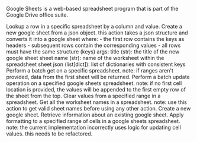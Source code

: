 Google Sheets is a web-based spreadsheet program that is part of the
    Google Drive office suite.

<Accordion title="Lookup Spreadsheet Row">
Lookup a row in a specific spreadsheet by a column and value.
</Accordion>

<Accordion title="Sheet From Json">
Create a new google sheet from a json object. this action takes a json structure and converts it into a google sheet where: - the first row contains the keys as headers - subsequent rows contain the corresponding values - all rows must have the same structure (keys) args: title (str): the title of the new google sheet sheet name (str): name of the worksheet within the spreadsheet sheet json (list[dict]): list of dictionaries with consistent keys
</Accordion>

<Accordion title="Batch Get Spreadsheet">
Perform a batch get on a specific spreadsheet. note: if ranges aren't provided, data from the first sheet will be returned.
</Accordion>

<Accordion title="Batch Update Spreadsheet">
Perform a batch update operation on a specified google sheets spreadsheet. note: if no first cell location is provided, the values will be appended to the first empty row of the sheet from the top.
</Accordion>

<Accordion title="Clear Spreadsheet Values">
Clear values from a specified range in a spreadsheet.
</Accordion>

<Accordion title="Get Sheet Names">
Get all the worksheet names in a spreadsheet. note: use this action to get valid sheet names before using any other action.
</Accordion>

<Accordion title="Create Google Sheet">
Create a new google sheet.
</Accordion>

<Accordion title="Get Spreadsheet Info">
Retrieve information about an existing google sheet.
</Accordion>

<Accordion title="Format Cell">
Apply formatting to a specified range of cells in a google sheets spreadsheet. note: the current implementation incorrectly uses logic for updating cell values. this needs to be refactored.
</Accordion>

